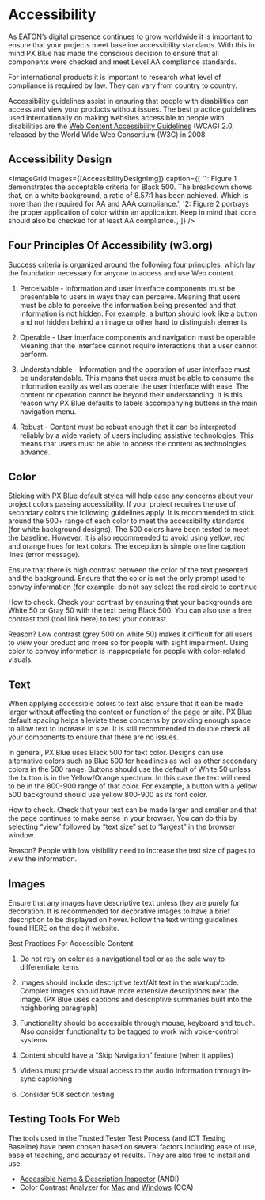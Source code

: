 
<!-- KEYWORDS: accessibility design styles compliance w3c  -->

# Accessibility

As EATON’s digital presence continues to grow worldwide it is important to ensure that your projects meet baseline accessibility standards. With this in mind PX Blue has made the conscious decision to ensure that all components were checked and meet Level AA compliance standards.

For international products it is important to research what level of compliance is required by law. They can vary from country to country.

Accessibility guidelines assist in ensuring that people with disabilities can access and view your products without issues. The best practice guidelines used internationally on making websites accessible to people with disabilities are the [Web Content Accessibility Guidelines](https://www.w3.org/TR/WCAG20/) (WCAG) 2.0, released by the World Wide Web Consortium (W3C) in 2008.

## Accessibility Design

<ImageGrid
    images={[AccessibilityDesignImg]}
    caption={[
        '1: Figure 1 demonstrates the acceptable criteria for Black 500. The breakdown shows that, on a white background, a ratio of 8.57:1 has been achieved. Which is more than the required for AA and AAA compliance.',
        '2: Figure 2 portrays the proper application of color within an application. Keep in mind that icons should also be checked for at least AA compliance.',
    ]}
/>

## Four Principles Of Accessibility (w3.org)

Success criteria is organized around the following four principles, which lay the foundation necessary for anyone to access and use Web content.

1. Perceivable - Information and user interface components must be presentable to users in ways they can perceive. Meaning that users must be able to perceive the information being presented and that information is not hidden. For example, a button should look like a button and not hidden behind an image or other hard to distinguish elements.

2. Operable - User interface components and navigation must be operable. Meaning that the interface cannot require interactions that a user cannot perform.

3. Understandable - Information and the operation of user interface must be understandable. This means that users must be able to consume the information easily as well as operate the user interface with ease. The content or operation cannot be beyond their understanding. It is this reason why PX Blue defaults to labels accompanying buttons in the main navigation menu.

4. Robust - Content must be robust enough that it can be interpreted reliably by a wide variety of users including assistive technologies. This means that users must be able to access the content as technologies advance.

## Color

Sticking with PX Blue default styles will help ease any concerns about your project colors passing accessibility. If your project requires the use of secondary colors the following guidelines apply. It is recommended to stick around the 500+ range of each color to meet the accessibility standards (for white background designs). The 500 colors have been tested to meet the baseline. However, it is also recommended to avoid using yellow, red and orange hues for text colors. The exception is simple one line caption lines (error message).

Ensure that there is high contrast between the color of the text presented and the background. Ensure that the color is not the only prompt used to convey information (for example: do not say select the red circle to continue

How to check. Check your contrast by ensuring that your backgrounds are White 50 or Gray 50 with the text being Black 500. You can also use a free contrast tool (tool link here) to test your contrast.

Reason? Low contrast (grey 500 on white 50) makes it difficult for all users to view your product and more so for people with sight impairment. Using color to convey information is inappropriate for people with color-related visuals.

## Text

When applying accessible colors to text also ensure that it can be made larger without affecting the content or function of the page or site. PX Blue default spacing helps alleviate these concerns by providing enough space to allow text to increase in size. It is still recommended to double check all your components to ensure that there are no issues.

In general, PX Blue uses Black 500 for text color. Designs can use alternative colors such as Blue 500 for headlines as well as other secondary colors in the 500 range. Buttons should use the default of White 50 unless the button is in the Yellow/Orange spectrum. In this case the text will need to be in the 800-900 range of that color. For example, a button with a yellow 500 background should use yellow 800-900 as its font color.

How to check. Check that your text can be made larger and smaller and that the page continues to make sense in your browser. You can do this by selecting “view” followed by “text size” set to “largest” in the browser window.

Reason? People with low visibility need to increase the text size of pages to view the information.

## Images

Ensure that any images have descriptive text unless they are purely for decoration. It is recommended for decorative images to have a brief description to be displayed on hover. Follow the text writing guidelines found HERE on the doc it website.

Best Practices For Accessible Content

1. Do not rely on color as a navigational tool or as the sole way to differentiate items

2. Images should include descriptive text/Alt text in the markup/code. Complex images should have more extensive descriptions near the image. (PX Blue uses captions and descriptive summaries built into the neighboring paragraph)

3. Functionality should be accessible through mouse, keyboard and touch. Also consider functionality to be tagged to work with voice-control systems

4. Content should have a “Skip Navigation” feature (when it applies)

5. Videos must provide visual access to the audio information through in-sync captioning

6. Consider 508 section testing

## Testing Tools For Web

The tools used in the Trusted Tester Test Process (and ICT Testing Baseline) have been chosen based on several factors including ease of use, ease of teaching, and accuracy of results. They are also free to install and use.

-   [Accessible Name & Description Inspector](https://www.ssa.gov/accessibility/andi/help/install.html) (ANDI)
-   Color Contrast Analyzer for [Mac](https://github.com/ThePacielloGroup/CCA-OSX/releases/tag/2.4) and [Windows](https://github.com/ThePacielloGroup/CCA-Win/releases/tag/2.5.0) (CCA)
